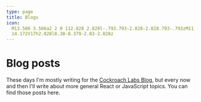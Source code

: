 ```yaml
---
type: page
title: Blogs
icon:
  M13.586 3.586a2 2 0 112.828 2.828l-.793.793-2.828-2.828.793-.793zM11.379 5.793L3
  14.172V17h2.828l8.38-8.379-2.83-2.828z
---
```



# Blog posts

These days I'm mostly writing for the [Cockroach Labs Blog](https://www.cockroachlabs.com/blog/), but every now and then
I'll write about more general React or JavaScript topics. You can find those posts here.

<AllBlogs />
